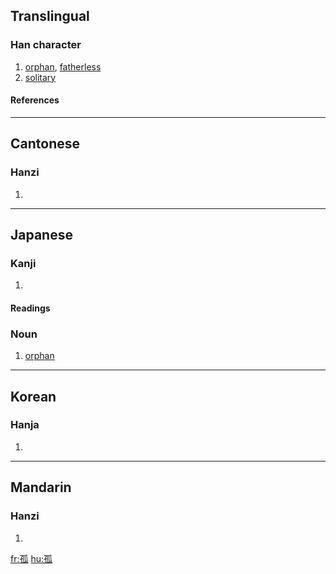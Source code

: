 ==Translingual==
===Han character===
{{Han char|rn=39|rad=子|as=05|sn=8|four=1243<sub>0</sub>|canj=弓木竹女人 (NDHVO)}}
# [[orphan]], [[fatherless]]
# [[solitary]]
====References====
{{Han ref|kx=0279.080|dkj=06966|dj=0547.060|hdz=21014.010|uh=5B64|ud=23396|bh=A974|bd=43380}}
----
==Cantonese==
===Hanzi===
{{yue-hanzi|jyut=|y=gu1}}
# {{defn|Cantonese}}
----
==Japanese==
===Kanji===
{{ja-kanji|grade=|rs=子05}}
# {{defn|Japanese}} 
====Readings====
{{ja-readings|on=[[こ]] (ko)|kun=[[みなしご]] (minashigo), [[ひとり]] (hitori)}}



===Noun===
{{ja-noun|k|hira=みなしご|rom=minashigo}}
#[[orphan]]
----
==Korean==
===Hanja===
{{ko-hanja|hangeul=고|rv=go|mr=ko}}
# {{defn|Korean}}
----
==Mandarin==
===Hanzi===
{{cmn-hanzi|pin=[[gū]] (gu1)|wg=ku<sup>1</sup>}}
# {{defn|Mandarin}}

[[fr:孤]]
[[hu:孤]]
